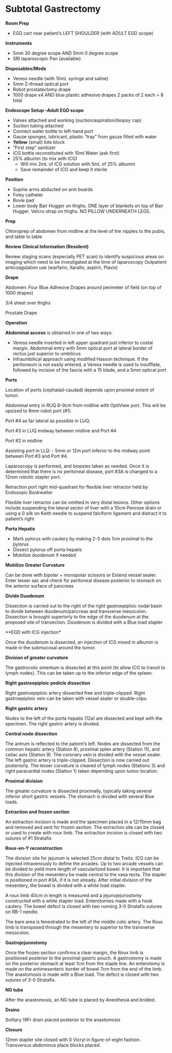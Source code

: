 # Subtotal Gastrectomy {#robo_stgastrectomy_salo}

**Room Prep**

-   EGD cart near patient’s LEFT SHOULDER (with ADULT EGD scope)

**Instruments**

-   5mm 30 degree scope AND 5mm 0 degree scope
-   SRI laparoscopic Pan (available)

**Disposables/Meds**

-   Veress needle (with 10mL syringe and saline)
-   5mm Z-thread optical port
-   Robot prostatectomy drape
-   1000 drape x4 AND blue plastic adhesive drapes 2 packs of 2 each = 8 total

**Endoscope Setup –Adult EGD scope**

-   Valves attached and working (suction/aspiration/biopsy cap)
-   Suction tubing attached
-   Connect water bottle to left-hand port
-   Gauze sponges, lubricant, plastic “tray” from gauze filled with water
-   **Yellow** (small) bite block
-   “First step” sanitizer
-   ICG bottle reconstituted with 10ml Water (ask first)
-   25% albumin (to mix with ICG)
    -   Will mix 2mL of ICG solution with 5mL of 25% albumin
    -   Save remainder of ICG and keep it sterile

**Position**

-   Supine arms abducted on arm boards
-   Foley catheter
-   Bovie pad
-   Lower body Bair Hugger on thighs. ONE layer of blankets on top of Bair Hugger. Velcro strap on thighs. NO PILLOW UNDERNEATH LEGS.

**Prep**

Chloroprep of abdomen from midline at the level of the nipples to the pubis, and table to table

**Review Clinical Information (Resident)**

Review staging scans (especially PET scan) to identify suspicious areas on imaging which need to be investigated at the time of laparoscopy Outpatient anticoagulation use (warfarin, Xaralto, aspirin, Plavix)

**Drape**

Abdomen: Four Blue Adhesive Drapes around perimeter of field (on top of 1000 drapes)

3/4 sheet over thighs

Prostate Drape

**Operation**

**Abdominal access** is obtained in one of two ways:

-   Veress needle inserted in left upper quadrant just inferior to costal margin. Abdominal entry with 5mm optical port at lateral border of rectus just superior to umbilicus
-   Infraumbilical approach using modified Hasson technique. If the peritoneum is not easily entered, a Veress needle is used to insufflate, followed by incision of the fascia with a 15 blade, and a 5mm optical port

**Ports**

Location of ports (cephalad-caudad) depends upon proximal extent of tumor.

Abdominal entry in RUQ 8-9cm from midline with OptiView port. This will be upsized to 8mm robot port (#1)

Port #4 as far lateral as possible in LUQ.

Port #3 in LUQ midway between midline and Port #4

Port #2 in midline

Assisting port in LLQ: - 5mm or 12m port inferior to the midway point between Port #3 and Port #4.

Laparoscopy is performed, and biopsies taken as needed. Once it is determined that there is no peritoneal disease, port #3A is changed to a 12mm robotic stapler port.

Retraction port right mid-quadrant for flexible liver retractor held by Endosopic Bookwalter

Flexible liver retractor can be omitted in very distal lesions. Other options include suspending the lateral sector of liver with a 10cm Penrose drain or using a 0 silk on Keith needle to suspend falciform ligament and distract it to patient's right

**Porta Hepatis**

-   Mark pylorus with cautery by making 2-3 dots 1cm proximal to the pylorus
-   Dissect pylorus off porta hepatis
-   Mobilize duodenum if needed

**Mobilize Greater Curvature**

Can be done with bipolar + monopolar scissors or Extend vessel sealer. Enter lesser sac and check for peritoneal disease posterior to stomach on the anterior surface of pancreas

**Divide Duodenum**

Dissection is carried out to the right of the right gastroepiploic nodal basin to divide between duodenum/pancreas and transverse mesocolon. Dissection is brought superiorly to the edge of the duodenum at the proposed site of transection. Duodenum is divided with a Blue load stapler

\*\*EGD with ICG injection\*

Once the duodenum is dissected, an injection of ICG mixed in albumin is made in the submucosal around the tumor.

**Division of greater curvature**

The gastrocolic omentum is dissected at this point (to allow ICG to transit to lymph nodes). This can be taken up to the inferior edge of the spleen.

**Right gastroepiploic pedicle dissection**

Right gastroepiploic artery dissected free and triple-clipped. Right gastroepiploic vein can be taken with vessel sealer or double-clips.

**Right gastric artery**

Nodes to the left of the porta hepatis (12a) are dissected and kept with the specimen. The right gastric artery is divided.

**Central node dissection**

The antrum is reflected to the patient's left. Nodes are dissected from the common hepatic artery (Station 8), proximal splen artery (Station 11), and celiac axis (Station 9). The coronary vein is divided with the vessel sealer. The left gastric artery is triple-clipped. Dissection is now carried out posteriorly. The lesser curvature is cleared of lymph nodes (Stations 3) and right paracardial nodes (Station 1) taken depending upon tumor location.

**Proximal division**

The greater curvature is dissected proximally, typically taking several inferior short gastric vessels. The stomach is divided with several Blue loads.

**Extraction and frozen section**

An extraction incision is made and the specimen placed in a 12/15mm bag and removed and sent for frozen section. The extraction site can be closed or used to create with roux limb. The extraction incision is closed with two sutures of #1 Stratafix

**Roux-en-Y reconstruction**

The division site for jejunum is selected 25cm distal to Treitz. ICG can be injected intravenously to define the arcades. Up to two arcade vessels can be divided to yield more length of vascularlized bowel. It is important that this division of the mesentery be made central to the vasa recta. The stapler is positioned in port #3A, if it is not already. After initial division of the mesentery, the bowel is divided with a white load stapler.

A roux limb 40cm in length is measured and a jejunojejunostomy constructed with a white stapler load. Enterotomies made with a hook cautery. The bowel defect is closed with two running 3-0 Stratafix sutures on RB-1 needle.

The bare area is fenestrated to the left of the middle colic artery. The Roux limb is transposed through the mesentery to superior to the transverse mesocolon.

**Gastrojejunostomy**

Once the frozen section confirms a clear margin, the Roux limb is positioned posterior to the proximal gastric pouch. A gastrostomy is made on the posterior stomach at least 1cm from the staple line. An enterotomy is made on the antimesenteric border of bowel 7cm from the end of the limb. The anastomosis is made with a Blue load. The defect is closed with two sutures of 3-0 Stratafix.

**NG tube**

After the anastomosis, an NG tube is placed by Anesthesia and bridled.

**Drains**

Solitary 19Fr drain placed posterior to the anastomosis

**Closure**

12mm stapler site closed with 0 Vicryl in figure-of-eight fashion. Transversus abdominus place blocks placed.
